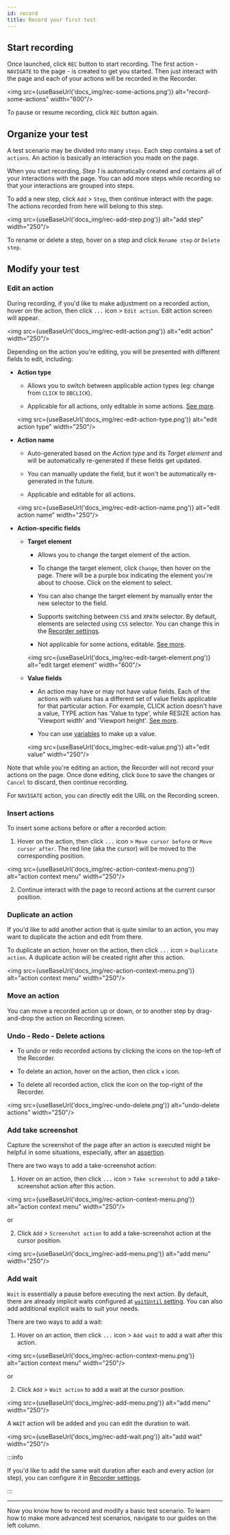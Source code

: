 ```yaml
---
id: record
title: Record your first test
---
```


## Start recording

Once launched, click `REC` button to start recording. The first action - `NAVIGATE` to the page - is created to get you started. Then just interact with the page and each of your actions will be recorded in the Recorder.

<img src={useBaseUrl('docs_img/rec-some-actions.png')} alt="record-some-actions" width="600"/>

To pause or resume recording, click `REC` button again.

## Organize your test

A test scenario may be divided into many `steps`. Each step contains a set of `actions`. An action is basically an interaction you made on the page.

When you start recording, *Step 1* is automatically created and contains all of your interactions with the page. You can add more steps while recording so that your interactions are grouped into steps.

To add a new step, click `Add` > `Step`, then continue interact with the page. The actions recorded from here will belong to this step.

<img src={useBaseUrl('docs_img/rec-add-step.png')} alt="add step" width="250"/>

To rename or delete a step, hover on a step and click `Rename step` or `Delete step`.

## Modify your test

### Edit an action

During recording, if you'd like to make adjustment on a recorded action, hover on the action, then click `...` icon > `Edit action`. Edit action screen will appear.

<img src={useBaseUrl('docs_img/rec-edit-action.png')} alt="edit action" width="250"/>

Depending on the action you're editing, you will be presented with different fields to edit, including:

* **Action type**

  * Allows you to switch between applicable action types (eg: change from `CLICK` to `DBCLICK`).

  * Applicable for all actions, only editable in some actions. [See more][actions].

  <img src={useBaseUrl('docs_img/rec-edit-action-type.png')} alt="edit action type" width="250"/>

* **Action name**

  * Auto-generated based on the *Action type* and its *Target element* and will be automatically re-generated if these fields get updated.

  * You can manually update the field, but it won't be automatically re-generated in the future.

  * Applicable and editable for all actions.

  <img src={useBaseUrl('docs_img/rec-edit-action-name.png')} alt="edit action name" width="250"/>

* **Action-specific fields**

  * **Target element**

    * Allows you to change the target element of the action.
    * To change the target element, click `Change`, then hover on the page. There will be a purple box indicating the element you're about to choose. Click on the element to select.
    * You can also change the target element by manually enter the new selector to the field.

    * Supports switching between `CSS` and `XPATH` selector. By default, elements are selected using `CSS` selector. You can change this in the [Recorder settings][recorder-settings-xpath].

    * Not applicable for some actions, editable. [See more][actions].

    <img src={useBaseUrl('docs_img/rec-edit-target-element.png')} alt="edit target element" width="600"/>

  * **Value fields** 
    * An action may have or may not have value fields. Each of the actions with values has a different set of value fields applicable for that particular action. For example, CLICK action doesn't have a value, TYPE action has 'Value to type', while RESIZE action has 'Viewport width' and 'Viewport height'. [See more][actions].

    * You can use [variables][variables] to make up a value.

    <img src={useBaseUrl('docs_img/rec-edit-value.png')} alt="edit value" width="250"/>

Note that while you're editing an action, the Recorder will not record your actions on the page. Once done editing, click `Done` to save the changes or `Cancel` to discard, then continue recording.

For `NAVIGATE` action, you can directly edit the URL on the Recording screen.

### Insert actions

To insert some actions before or after a recorded action:

1. Hover on the action, then click `...` icon > `Move cursor before` or `Move cursor after`. The red line (aka the cursor) will be moved to the corresponding position.

 <img src={useBaseUrl('docs_img/rec-action-context-menu.png')} alt="action context menu" width="250"/>

2. Continue interact with the page to record actions at the current cursor position.

### Duplicate an action

If you'd like to add another action that is quite similar to an action, you may want to duplicate the action and edit from there.

To duplicate an action, hover on the action, then click `...` icon > `Duplicate action`. A duplicate action will be created right after this action.

 <img src={useBaseUrl('docs_img/rec-action-context-menu.png')} alt="action context menu" width="250"/>

### Move an action

You can move a recorded action up or down, or to another step by drag-and-drop the action on Recording screen.

### Undo - Redo - Delete actions

* To undo or redo recorded actions by clicking the icons on the top-left of the Recorder.

* To delete an action, hover on the action, then click `x` icon.

* To delete all recorded action, click the icon on the top-right of the Recorder.

<img src={useBaseUrl('docs_img/rec-undo-delete.png')} alt="undo-delete actions" width="250"/>

### Add take screenshot

Capture the screenshot of the page after an action is executed might be helpful in some situations, especially, after an [assertion][assert].

There are two ways to add a take-screenshot action:

1. Hover on an action, then click `...` icon > `Take screenshot` to add a take-screenshot action after this action.

 <img src={useBaseUrl('docs_img/rec-action-context-menu.png')} alt="action context menu" width="250"/>

or

2. Click `Add` > `Screenshot action` to add a take-screenshot action at the cursor position.

 <img src={useBaseUrl('docs_img/rec-add-menu.png')} alt="add menu" width="250"/>

### Add wait

`Wait` is essentially a pause before executing the next action. By default, there are already implicit waits configured at [`waitUntil` setting][test-settings]. You can also add additional explicit waits to suit your needs.

There are two ways to add a wait:

1. Hover on an action, then click `...` icon > `Add wait` to add a wait after this action.

 <img src={useBaseUrl('docs_img/rec-action-context-menu.png')} alt="action context menu" width="250"/>

or

2. Click `Add` > `Wait action` to add a wait at the cursor position.

 <img src={useBaseUrl('docs_img/rec-add-menu.png')} alt="add menu" width="250"/>

A `WAIT` action will be added and you can edit the duration to wait.

<img src={useBaseUrl('docs_img/rec-add-wait.png')} alt="add wait" width="250"/>

:::info

If you'd like to add the same wait duration after each and every action (or step), you can configure it in [Recorder settings][recorder-settings-auto-add-wait].

:::

---

Now you know how to record and modify a basic test scenario. To learn how to make more advanced test scenarios, navigate to our guides on the left column.

[variables]: ./variables#use-variables
[actions]: ./actions
[recorder-settings-xpath]: ./settings#use-xpath-selector-by-default
[test-settings]: ./settings#test-settings
[assert]: ./assert
[recorder-settings-auto-add-wait]: ./settings#auto-add-wait-after-each-action